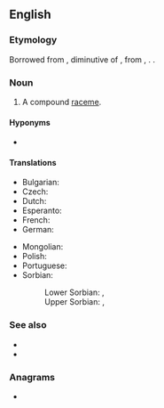 ==English==
{{wikipedia}}

===Etymology===
Borrowed from {{bor|en|la|pānicula}}, diminutive of {{m|la|pānus||ear of millet, literally 'thread wound on a bobbin'}}, from {{etyl|grc|en}} {{m|grc|πῆνος||web}}, {{m|grc|πηνίον||bobbin}}. {{doublet|en|panocha}}.

===Noun===
{{en-noun}}

# {{lb|en|botany}} A compound [[raceme]].

====Hyponyms====
* {{l|en|tassel}}

====Translations====
{{trans-top|a compound raceme}}
* Bulgarian: {{t+|bg|метла|f}}
* Czech: {{t+|cs|lata|f}}
* Dutch: {{t+|nl|pluim}}
* Esperanto: {{t|eo|paniklo}}
* French: {{t+|fr|panicule|f}}
* German: {{t+|de|Rispe|f}}
{{trans-mid}}
* Mongolian: {{t+|mn|залаа}}
* Polish: {{t+|pl|wiecha|f}}
* Portuguese: {{t|pt|panícula|f}}
* Sorbian:
*: Lower Sorbian: {{t|dsb|kisć|f}}, {{t|dsb|łoś|f}}
*: Upper Sorbian: {{t|hsb|pakić|f}}, {{t|hsb|rozlatka|f}}
{{trans-bottom}}

===See also===
* {{l|en|corymb}}
* {{l|en|thyrse}}

===Anagrams===
* {{anagrams|en|a=aceilnp|Calpine|capelin|capline|in place|pelican|pinacle}}